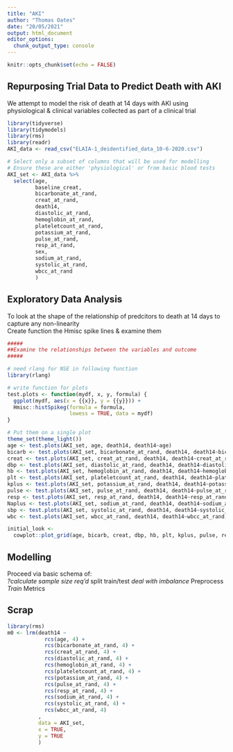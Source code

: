 ```yaml
---
title: "AKI"
author: "Thomas Oates"
date: "20/05/2021"
output: html_document
editor_options: 
  chunk_output_type: console
---
```


```r
knitr::opts_chunk$set(echo = FALSE)
```

## Repurposing Trial Data to Predict Death with AKI
We attempt to model the risk of death at 14 days with AKI using physiological & clinical variables collected as part of a clinical trial 

```r
library(tidyverse)
library(tidymodels)
library(rms)
library(readr)
AKI_data <- read_csv("ELAIA-1_deidentified_data_10-6-2020.csv")

# Select only a subset of columns that will be used for modelling  
# Ensure these are either 'physiological' or from basic blood tests
AKI_set <- AKI_data %>%
  select(age,
         baseline_creat,
         bicarbonate_at_rand,
         creat_at_rand,
         death14,
         diastolic_at_rand,
         hemoglobin_at_rand,
         plateletcount_at_rand,
         potassium_at_rand,
         pulse_at_rand,
         resp_at_rand,
         sex,
         sodium_at_rand,
         systolic_at_rand,
         wbcc_at_rand
         )

```

## Exploratory Data Analysis
To look at the shape of the relationship of predcitors to death at 14 days to capture any non-linearity  
Create function the Hmisc spike lines & examine them
```r

#####
##Examine the relationships between the variables and outcome  
#####

# need rlang for NSE in following function
library(rlang)

# write function for plots
test.plots <- function(mydf, x, y, formula) {
  ggplot(mydf, aes(x = {{x}}, y = {{y}})) +  
  Hmisc::histSpikeg(formula = formula,
                    lowess = TRUE, data = mydf)
}

# Put them on a single plot
theme_set(theme_light())
age <- test.plots(AKI_set, age, death14, death14~age)
bicarb <- test.plots(AKI_set, bicarbonate_at_rand, death14, death14~bicarbonate_at_rand)
creat <- test.plots(AKI_set, creat_at_rand, death14, death14~creat_at_rand)
dbp <- test.plots(AKI_set, diastolic_at_rand, death14, death14~diastolic_at_rand)
hb <- test.plots(AKI_set, hemoglobin_at_rand, death14, death14~hemoglobin_at_rand)
plt <- test.plots(AKI_set, plateletcount_at_rand, death14, death14~plateletcount_at_rand)
kplus <- test.plots(AKI_set, potassium_at_rand, death14, death14~potassium_at_rand)
pulse <- test.plots(AKI_set, pulse_at_rand, death14, death14~pulse_at_rand)
resp <- test.plots(AKI_set, resp_at_rand, death14, death14~resp_at_rand)
Naplus <- test.plots(AKI_set, sodium_at_rand, death14, death14~sodium_at_rand)
sbp <- test.plots(AKI_set, systolic_at_rand, death14, death14~systolic_at_rand)
wbc <- test.plots(AKI_set, wbcc_at_rand, death14, death14~wbcc_at_rand)

initial_look <-
  cowplot::plot_grid(age, bicarb, creat, dbp, hb, plt, kplus, pulse, resp, Naplus, sbp, wbc,  nrow = 4, ncol = 3, scale = .9, labels = "AUTO")
```
## Modelling
Proceed via basic schema of:  
*?calculate sample size req'd
*split train/test 
*deal with imbalance
*Preprocess
*Train
*Metrics

## Scrap 
```r
library(rms)
m0 <- lrm(death14 ~ 
            rcs(age, 4) +
            rcs(bicarbonate_at_rand, 4) +
            rcs(creat_at_rand, 4) +
            rcs(diastolic_at_rand, 4) +
            rcs(hemoglobin_at_rand, 4) +
            rcs(plateletcount_at_rand, 4) +
            rcs(potassium_at_rand, 4) +
            rcs(pulse_at_rand, 4) +
            rcs(resp_at_rand, 4) +
            rcs(sodium_at_rand, 4) +
            rcs(systolic_at_rand, 4) +
            rcs(wbcc_at_rand, 4)
          ,
          data = AKI_set, 
          x = TRUE, 
          y = TRUE
          )
```



